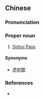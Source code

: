 {{also|汜水关}}
==Chinese==
{{zh-forms|s=汜水关|type=21}}

===Pronunciation===
{{zh-pron
|m=Sìshuǐ Guān
|cat=pn
}}

===Proper noun===
{{zh-proper noun}}

# {{lb|zh|archaic}} [[w:Hulao Pass|Sishui Pass]]

====Synonyms====
* [[虎牢關]]

===References===
* {{cite-book
|last=Luo
|first=Guanzhong
|authorlink=w:Luo Guanzhong
|coauthors=
|year=
|title=Annotated [[s:Romance of the Three Kingdoms/Chapter 5#13|Romance of the Three Kingdoms/Chapter 5]], page 70, note 23
|language=Mandarin
|publisher=
|location=
|isbn=957911305X
}}